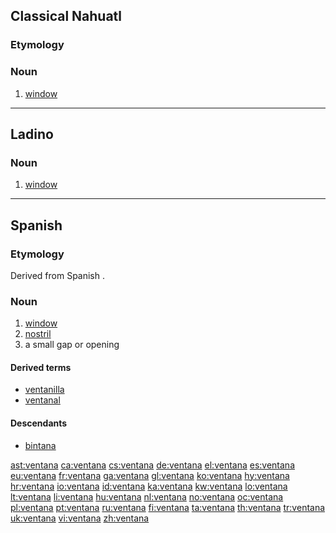 ==Classical Nahuatl==

===Etymology===
{{etyl|es|nci}} {{term|ventana|lang=es}}

===Noun===
{{infl|nci|noun}}

# [[window]]
<!--commented out, incomprehensible
===References===
* '''1611''', Pedro de Arenas, ''Vocabulario manual de las lenguas Castellana y Mexicana'' (1793)  Why are there two dates here? 
**: ''la ventana-'' in '''ventana'''--- Is "in ventana" a translation? If so, put it in quotes. -->

----

==Ladino==

===Noun===
{{lad-noun|l|g=f}}

# [[window]]

----

==Spanish==

===Etymology===
Derived from Spanish {{term|viento|lang=es}}.

===Noun===
{{es-noun|f}}

# [[window]]
# [[nostril]]
# a small gap or opening

====Derived terms====
* [[ventanilla]]
* [[ventanal]]

====Descendants====
* [[bintana]]

[[ast:ventana]]
[[ca:ventana]]
[[cs:ventana]]
[[de:ventana]]
[[el:ventana]]
[[es:ventana]]
[[eu:ventana]]
[[fr:ventana]]
[[ga:ventana]]
[[gl:ventana]]
[[ko:ventana]]
[[hy:ventana]]
[[hr:ventana]]
[[io:ventana]]
[[id:ventana]]
[[ka:ventana]]
[[kw:ventana]]
[[lo:ventana]]
[[lt:ventana]]
[[li:ventana]]
[[hu:ventana]]
[[nl:ventana]]
[[no:ventana]]
[[oc:ventana]]
[[pl:ventana]]
[[pt:ventana]]
[[ru:ventana]]
[[fi:ventana]]
[[ta:ventana]]
[[th:ventana]]
[[tr:ventana]]
[[uk:ventana]]
[[vi:ventana]]
[[zh:ventana]]